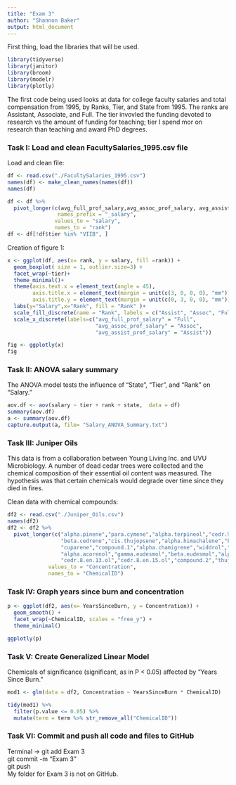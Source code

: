 ```yaml
---
title: "Exam 3"
author: "Shannon Baker"
output: html_document
---
```



First thing, load the libraries that will be used. 
```r
library(tidyverse)
library(janitor)
library(broom)
library(modelr)
library(plotly)

```


The first code being used looks at data for college faculty salaries and total compensation from 1995, by Ranks, Tier, and State from 1995. The ranks are Assistant, Associate, and Full. The tier invovled the funding devoted to research vs the amount of funding for teaching; tier I spend mor on research than teaching and award PhD degrees. 

### Task I: Load and clean FacultySalaries_1995.csv file

Load and clean file:
```r
df <- read.csv("./FacultySalaries_1995.csv")
names(df) <- make_clean_names(names(df))
names(df)

df <- df %>%
  pivot_longer(c(avg_full_prof_salary,avg_assoc_prof_salary, avg_assist_prof_salary),
                names_prefix = "_salary", 
               values_to = "salary",
               names_to = "rank")
df <- df[!df$tier %in% "VIIB", ]
```


Creation of figure 1:
```r
x <- ggplot(df, aes(x= rank, y = salary, fill =rank)) +
  geom_boxplot( size = 1, outlier.size=3) +
  facet_wrap(~tier)+
  theme_minimal()+
  theme(axis.text.x = element_text(angle = 45),
        axis.title.x = element_text(margin = unit(c(3, 0, 0, 0), "mm")),
        axis.title.y = element_text(margin = unit(c(0, 3, 0, 0), "mm"))) +
  labs(y="Salary",x="Rank", fill = "Rank" )+
  scale_fill_discrete(name = "Rank", labels = c("Assist", "Assoc", "Full"))+
  scale_x_discrete(labels=c("avg_full_prof_salary" = "Full", 
                            "avg_assoc_prof_salary" = "Assoc",
                            "avg_assist_prof_salary" = "Assist"))

fig <- ggplotly(x)
fig
```


### Task II: ANOVA salary summary

The ANOVA model tests the influence of "State", "Tier", and "Rank" on "Salary."
```r
aov.df <- aov(salary ~ tier + rank + state,  data = df)
summary(aov.df)
a <- summary(aov.df)
capture.output(a, file= "Salary_ANOVA_Summary.txt") 
```


### Task III: Juniper Oils

This data is from a collaboration between Young Living Inc. and UVU Microbiology. A number of dead cedar trees were collected and the chemical composition of their essential oil content was measured. The hypothesis was that certain chemicals would degrade over time since they died in fires.

Clean data with chemical compounds:
```r
df2 <- read.csv("./Juniper_Oils.csv")
names(df2)
df2 <- df2 %>%
  pivot_longer(c("alpha.pinene","para.cymene","alpha.terpineol","cedr.9.ene","alpha.cedrene",
                 "beta.cedrene","cis.thujopsene","alpha.himachalene","beta.chamigrene",
                 "cuparene","compound.1","alpha.chamigrene","widdrol","cedrol","beta.acorenol",
                 "alpha.acorenol","gamma.eudesmol","beta.eudesmol","alpha.eudesmol",
                 "cedr.8.en.13.ol","cedr.8.en.15.ol","compound.2","thujopsenal"),
             values_to = "Concentration",
             names_to = "ChemicalID")
```


### Task IV: Graph years since burn and concentration

```r
p <- ggplot(df2, aes(x= YearsSinceBurn, y = Concentration)) +
  geom_smooth() +
  facet_wrap(~ChemicalID, scales = "free_y") +
  theme_minimal()

ggplotly(p)
```

### Task V: Create Generalized Linear Model

Chemicals of significance (significant, as in P < 0.05) affected by "Years Since Burn."

```r

mod1 <- glm(data = df2, Concentration ~ YearsSinceBurn * ChemicalID)

tidy(mod1) %>%
  filter(p.value <= 0.05) %>%
  mutate(term = term %>% str_remove_all("ChemicalID"))
```

### Task VI: Commit and push all code and files to GitHub

Terminal -> git add Exam 3  
            git commit -m "Exam 3"  
            git push  
My folder for Exam 3 is not on GitHub.
